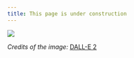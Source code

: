 ```yaml
---
title: This page is under construction
---
```


![](images/dalle-workers.jpg)

*Credits of the image:* [DALL-E 2](https://openai.com/product/dall-e-2)

